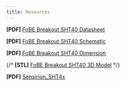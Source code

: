 ```yaml
---
title: Resources
---
```


**[PDF]** [FoBE Breakout SHT40 Datasheet](/assets/files/f2202/f2202.prj.datasheet.r1a.pdf)

**[PDF]** [FoBE Breakout SHT40 Schematic](/assets/files/f2202/f2202.prj.sch.r1a.pdf)

**[PDF]** [FoBE Breakout SHT40 Dimension](/assets/files/f2202/f2202.prj.dim.r1a.pdf)

{/* **[STL]** [FoBE Breakout SHT40 3D Model](/assets/files/f2202/f2202.prj.model.r1a.stl) */}

**[PDF]** [Sensirion_SHT4x](https://atta.szlcsc.com/upload/public/pdf/source/20211021/851BA36A5CA574D725310F52CADA4510.pdf)

